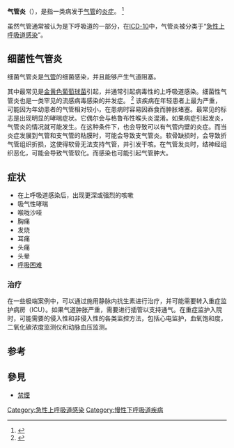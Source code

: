 {{Infobox medical condition
| name           = 气管炎
| image          = Blausen 0865 TracheaAnatomy.png
| caption        = 
| ICD10          = {{ICD10|J|04|0|j|00}}, {{ICD10|J|42||j|40}} 
| ICD9           = {{ICD9|464.1}} 
| MedlinePlus    = 000988 
| eMedicineSubj  = ped 
| eMedicineTopic = 200 
| MeshID         = D014136 
}}
'''气管炎'''（{{lang-en|Tracheitis}}），是指一类病发于[[氣管|气管]]的[[炎症|炎症]]。 <ref>{{DorlandsDict|eight/000109827|Tracheitis}}</ref>

虽然气管通常被认为是下呼吸道的一部分，在[[ICD-10|ICD-10]]中，气管炎被分类于“[[急性上呼吸道感染|急性上呼吸道感染]]”。

==细菌性气管炎==
细菌气管炎是[[氣管|气管]]的细菌感染，并且能够产生气道阻塞。

其中最常见是[[金黃色葡萄球菌|金黄色葡萄球菌]]引起，并通常引起病毒性的上呼吸道感染。细菌性气管炎也是一类罕见的流感病毒感染的并发症。 <ref name=Cecil>{{cite book|last=medicine|first=s cecil|title=Goldman|publisher=Elsevier Saunders|location=Philadelphia|isbn=978-1-4377-2788-3|page=1326|edition=24th}}</ref> 该疾病在年轻患者上最为严重，可能因为年幼患者的气管相对较小，在患病时容易因吞食而肿胀堵塞。最常见的标志是出现明显的哮喘症状。它偶尔会与格鲁布性喉头炎混淆。如果病症引起发炎，气管炎的情况就可能发生。在这种条件下，也会导致可以有气管内壁的炎症。而当炎症发展到气管和支气管的粘膜时，可能会导致支气管炎。软骨缺损时，会导致折气管组织折损，这使得软骨无法支持气管，并引发干咳。在气管发炎时，结神经组织恶化，可能会导致气管软化。而感染也可能引起气管肿大。

==症状==
*在上呼吸道感染后，出现更深或强烈的咳嗽
*吸气性哮喘 
*喉咙沙哑
*胸痛
*发烧
*耳痛
*头痛
*头晕
*[[呼吸困难|呼吸困难]]

===治疗===
在一些极端案例中，可以通过施用静脉内抗生素进行治疗，并可能需要转入重症监护病房（ICU）。如果气道肿胀严重，需要进行插管以支持通气。在重症监护入院时，可能需要的侵入性和非侵入性的各类监控方法，包括心电监护，血氧饱和度，二氧化碳浓度监测仪和动脉血压监测。

==参考==
{{reflist}}

==參見==
*[[禁煙|禁煙]]

{{Respiratory pathology}}
{{Inflammation}}

[[Category:急性上呼吸道感染|Category:急性上呼吸道感染]]
[[Category:慢性下呼吸道疾病|Category:慢性下呼吸道疾病]]